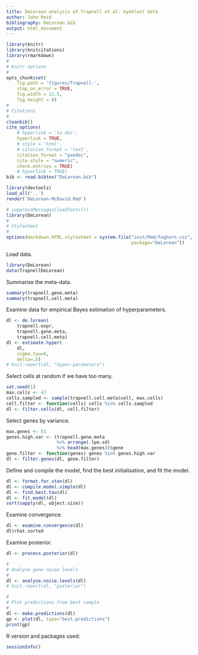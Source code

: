 ```yaml
---
title: DeLorean analysis of Trapnell et al. myoblast data
author: John Reid
bibliography: DeLorean.bib
output: html_document
---
```


<!--
%\VignetteEngine{knitr::rmarkdown}
%\VignetteIndexEntry{DeLorean analysis of Trapnell et al. myoblast data}
-->


```r
library(knitr)
library(knitcitations)
library(rmarkdown)
#
# knitr options
#
opts_chunk$set(
    fig.path = 'figures/Trapnell-',
    stop_on_error = TRUE,
    fig.width = 12.5,
    fig.height = 8)
#
# Citations
#
cleanbib()
cite_options(
    # hyperlink = 'to.doc',
    hyperlink = TRUE,
    # style = 'html',
    # citation_format = 'text',
    citation_format = "pandoc",
    cite.style = "numeric",
    check.entries = TRUE)
    # hyperlink = TRUE)
bib <- read.bibtex("DeLorean.bib")

```

```r
library(devtools)
load_all('..')
render('DeLorean-McDavid.Rmd')

```

```r
# suppressMessages(loadfonts())
library(DeLorean)
#
# Stylesheet
#
options(markdown.HTML.stylesheet = system.file("inst/Rmd/foghorn.css",
                                               package="DeLorean"))

```


Load data.
```r
library(DeLorean)
data(TrapnellDeLorean)

```

Summarise the meta-data.
```r
summary(trapnell.gene.meta)
summary(trapnell.cell.meta)

```

Examine data for empirical Bayes estimation of hyperparameters.
```r
dl <- de.lorean(
    trapnell.expr,
    trapnell.gene.meta,
    trapnell.cell.meta)
dl <- estimate.hyper(
    dl,
    sigma.tau=6,
    delta=.5)
# knit.report(dl, "hyper-parameters")

```

Select cells at random if we have too many.
```r

set.seed(1)
max.cells <- 47
cells.sampled <- sample(trapnell.cell.meta$cell, max.cells)
cell.filter <- function(cells) cells %in% cells.sampled
dl <- filter.cells(dl, cell.filter)

```


Select genes by variance.
```r

max.genes <- 51
genes.high.var <- (trapnell.gene.meta
                   %>% arrange(-lpe.sd)
                   %>% head(max.genes))$gene
gene.filter <- function(genes) genes %in% genes.high.var
dl <- filter.genes(dl, gene.filter)

```


Define and compile the model, find the best initialisation, and fit the model.
```r
dl <- format.for.stan(dl)
dl <- compile.model.simple(dl)
dl <- find.best.tau(dl)
dl <- fit.model(dl)
sort(sapply(dl, object.size))

```

Examine convergence.
```r
dl <- examine.convergence(dl)
dl$rhat.sorted

```


Examine posterior.
```r
dl <- process.posterior(dl)

#
# Analyse gene noise levels
#
dl <- analyse.noise.levels(dl)
# knit.report(dl, "posterior")

#
# Plot predictions from best sample
#
dl <- make.predictions(dl)
gp <- plot(dl, type="best.predictions")
print(gp)

```


R version and packages used:
```r
sessionInfo()

```

